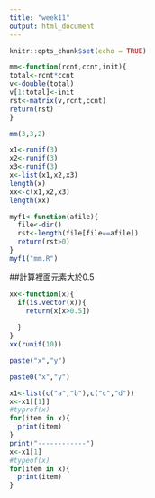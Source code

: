 ```yaml
---
title: "week11"
output: html_document
---
```


```r
knitr::opts_chunk$set(echo = TRUE)
```

```r
mm<-function(rcnt,ccnt,init){
total<-rcnt*ccnt
v<-double(total)
v[1:total]<-init
rst<-matrix(v,rcnt,ccnt)
return(rst)
}
```
```r
mm(3,3,2)
```

```r
x1<-runif(3)
x2<-runif(3)
x3<-runif(3)
x<-list(x1,x2,x3)
length(x)
xx<-c(x1,x2,x3)
length(xx)
```

```r
myf1<-function(afile){
  file<-dir()
  rst<-length(file[file==afile])
  return(rst>0)
}
myf1("mm.R")
```
##計算裡面元素大於0.5
```r
xx<-function(x){
  if(is.vector(x)){
    return(x[x>0.5])
  
  }
}
xx(runif(10))
```

```r
paste("x","y")
```
```r
paste0("x","y")
```

```r
x1<-list(c("a","b"),c("c","d"))
x<-x1[[1]]
#typrof(x)
for(item in x){
  print(item)
}
print("------------")
x<-x1[1]
#typeof(x)
for(item in x){
  print(item)
}
```
